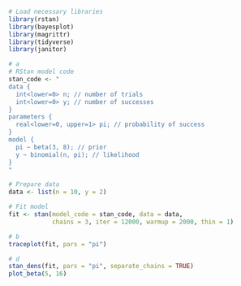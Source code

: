 ```r
# Load necessary libraries
library(rstan)
library(bayesplot)
library(magrittr)
library(tidyverse)
library(janitor)
```

```r
# a
# RStan model code
stan_code <- "
data {
  int<lower=0> n; // number of trials
  int<lower=0> y; // number of successes
}
parameters {
  real<lower=0, upper=1> pi; // probability of success
}
model {
  pi ~ beta(3, 8); // prior
  y ~ binomial(n, pi); // likelihood
}
"

# Prepare data
data <- list(n = 10, y = 2)

# Fit model
fit <- stan(model_code = stan_code, data = data, 
            chains = 3, iter = 12000, warmup = 2000, thin = 1)
```

```r
# b
traceplot(fit, pars = "pi")
```

```r
# d
stan_dens(fit, pars = "pi", separate_chains = TRUE)
plot_beta(5, 16)
```


